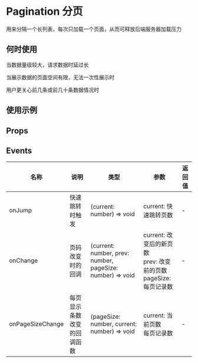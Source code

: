 # Pagination 分页

用来分隔一个长列表，每次只加载一个页面，从而可释放后端服务器加载压力

## 何时使用

当数据量级较大，请求数据时延过长

当展示数据的页面空间有限，无法一次性展示时

用户更关心前几条或前几十条数据情况时

## 使用示例

<!-- Inject Stories -->

## Props

<!-- Inject Props -->

## Events

| 名称             | 说明                       | 类型                                                      | 参数                                                                        | 返回值 |
| ---------------- | -------------------------- | --------------------------------------------------------- | --------------------------------------------------------------------------- | ------ |
| onJump           | 快速跳转时触发             | (current: number) => void                                 | current: 快速跳转页数                                                       | -      |
| onChange         | 页码改变时的回调           | (current: number, prev: number, pageSize: number) => void | current: 改变后的新页数 <br/> prev: 改变前的页数 <br/> pageSize: 每页记录数 | -      |
| onPageSizeChange | 每页显示条数改变的回调函数 | (pageSize: number, current: number) => void               | current: 当前页数 <br/> 每页记录数                                          | -      |
